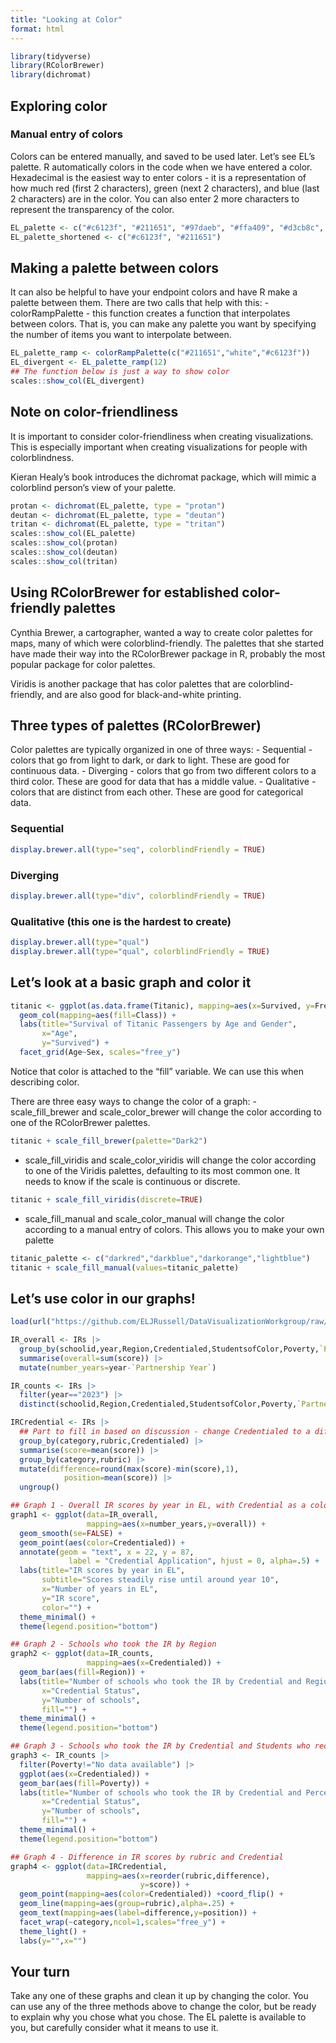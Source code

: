 ```yaml
---
title: "Looking at Color"
format: html
---
```


```r
library(tidyverse)
library(RColorBrewer)
library(dichromat)
```

## Exploring color

### Manual entry of colors
Colors can be entered manually, and saved to be used later. Let's see EL's palette. R automatically colors in the code when we have entered a color. Hexadecimal is the easiest way to enter colors - it is a representation of how much red (first 2 characters), green (next 2 characters), and blue (last 2 characters) are in the color. You can also enter 2 more characters to represent the transparency of the color. 

```r
EL_palette <- c("#c6123f", "#211651", "#97daeb", "#ffa409", "#d3cb8c", "#303e48", "#c7c7c7", "#634347","#f3e5b1")
EL_palette_shortened <- c("#c6123f", "#211651")
```

## Making a palette between colors
It can also be helpful to have your endpoint colors and have R make a palette between them. There are two calls that help with this:
- colorRampPalette - this function creates a function that interpolates between colors. That is, you can make any palette you want by specifying the number of items you want to interpolate between.

```r
EL_palette_ramp <- colorRampPalette(c("#211651","white","#c6123f"))
EL_divergent <- EL_palette_ramp(12)
## The function below is just a way to show color
scales::show_col(EL_divergent)
```

## Note on color-friendliness
It is important to consider color-friendliness when creating visualizations. This is especially important when creating visualizations for people with colorblindness.

Kieran Healy's book introduces the dichromat package, which will mimic a colorblind person's view of your palette.

```r
protan <- dichromat(EL_palette, type = "protan")
deutan <- dichromat(EL_palette, type = "deutan")
tritan <- dichromat(EL_palette, type = "tritan")
scales::show_col(EL_palette)
scales::show_col(protan)
scales::show_col(deutan)
scales::show_col(tritan)
```
## Using RColorBrewer for established color-friendly palettes

Cynthia Brewer, a cartographer, wanted a way to create color palettes for maps, many of which were colorblind-friendly. The palettes that she started have made their way into the RColorBrewer package in R, probably the most popular package for color palettes.

Viridis is another package that has color palettes that are colorblind-friendly, and are also good for black-and-white printing.

## Three types of palettes (RColorBrewer)
Color palettes are typically organized in one of three ways:
- Sequential - colors that go from light to dark, or dark to light. These are good for continuous data.
- Diverging - colors that go from two different colors to a third color. These are good for data that has a middle value.
- Qualitative - colors that are distinct from each other. These are good for categorical data.

### Sequential
```r
display.brewer.all(type="seq", colorblindFriendly = TRUE)
```

### Diverging
```r
display.brewer.all(type="div", colorblindFriendly = TRUE)
```

### Qualitative (this one is the hardest to create)
```r
display.brewer.all(type="qual")
display.brewer.all(type="qual", colorblindFriendly = TRUE)
```
## Let's look at a basic graph and color it
```r
titanic <- ggplot(as.data.frame(Titanic), mapping=aes(x=Survived, y=Freq)) +
  geom_col(mapping=aes(fill=Class)) +
  labs(title="Survival of Titanic Passengers by Age and Gender",
       x="Age",
       y="Survived") +
  facet_grid(Age~Sex, scales="free_y")
```

Notice that color is attached to the "fill" variable. We can use this when describing color.

There are three easy ways to change the color of a graph:
- scale_fill_brewer and scale_color_brewer will change the color according to one of the RColorBrewer palettes.
```r
titanic + scale_fill_brewer(palette="Dark2")
```
- scale_fill_viridis and scale_color_viridis will change the color according to one of the Viridis palettes, defaulting to its most common one. It needs to know if the scale is continuous or discrete.
```r
titanic + scale_fill_viridis(discrete=TRUE)
```

- scale_fill_manual and scale_color_manual will change the color according to a manual entry of colors. This allows you to make your own palette

```r
titanic_palette <- c("darkred","darkblue","darkorange","lightblue")
titanic + scale_fill_manual(values=titanic_palette)
```


## Let's use color in our graphs!
```r
load(url("https://github.com/ELJRussell/DataVisualizationWorkgroup/raw/main/data/SY22_23andSY23_24IRs.RData"))

IR_overall <- IRs |> 
  group_by(schoolid,year,Region,Credentialed,StudentsofColor,Poverty,`Partnership Year`) |> 
  summarise(overall=sum(score)) |> 
  mutate(number_years=year-`Partnership Year`)

IR_counts <- IRs |> 
  filter(year=="2023") |> 
  distinct(schoolid,Region,Credentialed,StudentsofColor,Poverty,`Partnership Year`)

IRCredential <- IRs |> 
  ## Part to fill in based on discussion - change Credentialed to a different category if interested
  group_by(category,rubric,Credentialed) |> 
  summarise(score=mean(score)) |> 
  group_by(category,rubric) |> 
  mutate(difference=round(max(score)-min(score),1),
            position=mean(score)) |> 
  ungroup()
```


```r
## Graph 1 - Overall IR scores by year in EL, with Credential as a color
graph1 <- ggplot(data=IR_overall,
                 mapping=aes(x=number_years,y=overall)) +
  geom_smooth(se=FALSE) +
  geom_point(aes(color=Credentialed)) + 
  annotate(geom = "text", x = 22, y = 87,
             label = "Credential Application", hjust = 0, alpha=.5) +
  labs(title="IR scores by year in EL",
       subtitle="Scores steadily rise until around year 10",
       x="Number of years in EL",
       y="IR score",
       color="") +
  theme_minimal() +
  theme(legend.position="bottom")

## Graph 2 - Schools who took the IR by Region
graph2 <- ggplot(data=IR_counts,
                 mapping=aes(x=Credentialed)) +
  geom_bar(aes(fill=Region)) +
  labs(title="Number of schools who took the IR by Credential and Region",
       x="Credential Status",
       y="Number of schools",
       fill="") +
  theme_minimal() +
  theme(legend.position="bottom")

## Graph 3 - Schools who took the IR by Credential and Students who receive Free and Reduced Lunch
graph3 <- IR_counts |> 
  filter(Poverty!="No data available") |> 
  ggplot(aes(x=Credentialed)) +
  geom_bar(aes(fill=Poverty)) +
  labs(title="Number of schools who took the IR by Credential and Percentage Students of Color",
       x="Credential Status",
       y="Number of schools",
       fill="") +
  theme_minimal() +
  theme(legend.position="bottom")

## Graph 4 - Difference in IR scores by rubric and Credential
graph4 <- ggplot(data=IRCredential,
                 mapping=aes(x=reorder(rubric,difference),
                             y=score)) +
  geom_point(mapping=aes(color=Credentialed)) +coord_flip() +
  geom_line(mapping=aes(group=rubric),alpha=.25) +
  geom_text(mapping=aes(label=difference,y=position)) +
  facet_wrap(~category,ncol=1,scales="free_y") +
  theme_light() +
  labs(y="",x="")
```

## Your turn
Take any one of these graphs and clean it up by changing the color. You can use any of the three methods above to change the color, but be ready to explain why you chose what you chose. The EL palette is available to you, but carefully consider what it means to use it.

```r

```

